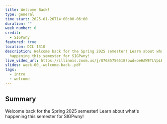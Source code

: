 ```yaml
---
title: Welcome Back!
type: general
time_start: 2025-01-26T14:00:00-06:00
duration: ""
week_number: 0
credit:
  - SIGPwny
featured: true
location: DCL 1310
description: Welcome back for the Spring 2025 semester! Learn about what's
  happening this semester for SIGPwny!
live_video_url: https://illinois.zoom.us/j/87685756518?pwd=oeHAWETLVpLKovFfyAe9cLawZQwjSH.1
slides: week-00_-welcome-back-.pdf
tags:
  - intro
  - welcome
---
```

## Summary
Welcome back for the Spring 2025 semester! Learn about what's happening this semester for SIGPwny!
